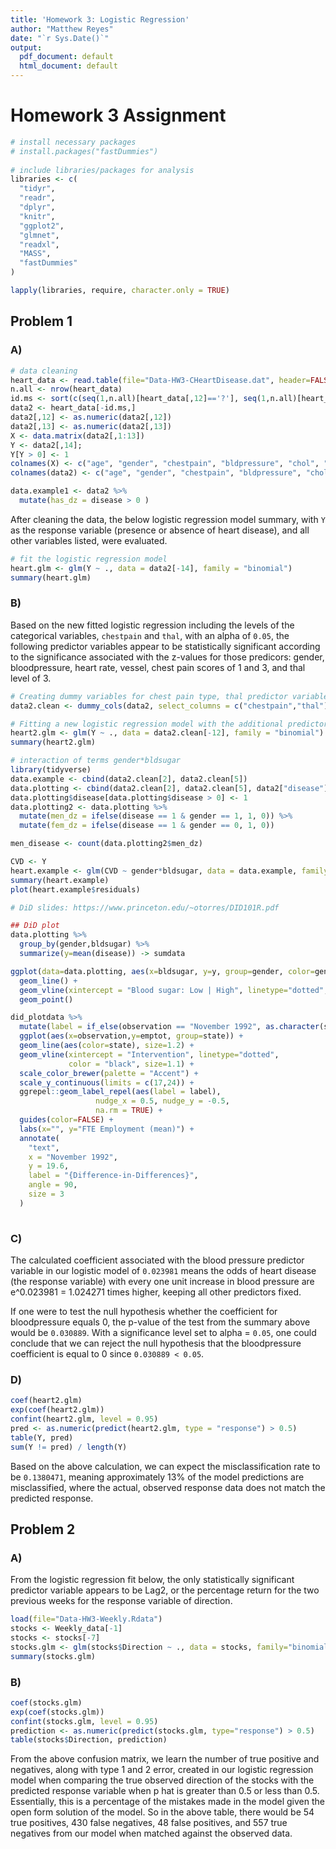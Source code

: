 ```yaml
---
title: 'Homework 3: Logistic Regression'
author: "Matthew Reyes"
date: "`r Sys.Date()`"
output:
  pdf_document: default
  html_document: default
---
```


# Homework 3 Assignment

```r

# install necessary packages
# install.packages("fastDummies")
 
# include libraries/packages for analysis
libraries <- c(
  "tidyr",
  "readr",
  "dplyr",
  "knitr",
  "ggplot2",
  "glmnet",
  "readxl",
  "MASS",
  "fastDummies"
)

lapply(libraries, require, character.only = TRUE)

```

## Problem 1

### A)

```r

# data cleaning
heart_data <- read.table(file="Data-HW3-CHeartDisease.dat", header=FALSE, quote="", sep=",")
n.all <- nrow(heart_data)
id.ms <- sort(c(seq(1,n.all)[heart_data[,12]=='?'], seq(1,n.all)[heart_data[,13]=='?']))
data2 <- heart_data[-id.ms,]
data2[,12] <- as.numeric(data2[,12])
data2[,13] <- as.numeric(data2[,13])
X <- data.matrix(data2[,1:13])
Y <- data2[,14]; 
Y[Y > 0] <- 1
colnames(X) <- c("age", "gender", "chestpain", "bldpressure", "chol", "bldsugar", "electrocardio", "heartrate", "angina", "STdepression","STslope", "vessel", "thal")
colnames(data2) <- c("age", "gender", "chestpain", "bldpressure", "chol", "bldsugar", "electrocardio", "heartrate", "angina", "STdepression","STslope", "vessel", "thal", "disease")

data.example1 <- data2 %>%
  mutate(has_dz = disease > 0 )
```

After cleaning the data, the below logistic regression model summary, with `Y` as the response variable (presence or absence of heart disease), and all other variables listed, were evaluated.

```r
# fit the logistic regression model
heart.glm <- glm(Y ~ ., data = data2[-14], family = "binomial")
summary(heart.glm)
```

### B)

Based on the new fitted logistic regression including the levels of the categorical variables, `chestpain` and `thal`, with an alpha of `0.05`, the following predictor variables appear to be statistically significant according to the significance associated with the z-values for those predicors: gender, bloodpressure, heart rate, vessel, chest pain scores of 1 and 3, and thal level of 3.

```r
# Creating dummy variables for chest pain type, thal predictor variables
data2.clean <- dummy_cols(data2, select_columns = c("chestpain","thal"), remove_selected_columns = TRUE)

# Fitting a new logistic regression model with the additional predictor variables
heart2.glm <- glm(Y ~ ., data = data2.clean[-12], family = "binomial")
summary(heart2.glm)

# interaction of terms gender*bldsugar
library(tidyverse)
data.example <- cbind(data2.clean[2], data2.clean[5])
data.plotting <- cbind(data2.clean[2], data2.clean[5], data2["disease"])
data.plotting$disease[data.plotting$disease > 0] <- 1
data.plotting2 <- data.plotting %>%
  mutate(men_dz = ifelse(disease == 1 & gender == 1, 1, 0)) %>%
  mutate(fem_dz = ifelse(disease == 1 & gender == 0, 1, 0))

men_disease <- count(data.plotting2$men_dz)

CVD <- Y
heart.example <- glm(CVD ~ gender*bldsugar, data = data.example, family = "binomial")
summary(heart.example)
plot(heart.example$residuals)

# DiD slides: https://www.princeton.edu/~otorres/DID101R.pdf

## DiD plot
data.plotting %>% 
  group_by(gender,bldsugar) %>%
  summarize(y=mean(disease)) -> sumdata

ggplot(data=data.plotting, aes(x=bldsugar, y=y, group=gender, color=gender)) +
  geom_line() +
  geom_vline(xintercept = "Blood sugar: Low | High", linetype="dotted", color = "black", size = 1) + # time 
  geom_point()

did_plotdata %>%
  mutate(label = if_else(observation == "November 1992", as.character(state), NA_character_)) %>%
  ggplot(aes(x=observation,y=emptot, group=state)) +
  geom_line(aes(color=state), size=1.2) +
  geom_vline(xintercept = "Intervention", linetype="dotted", 
             color = "black", size=1.1) + 
  scale_color_brewer(palette = "Accent") +
  scale_y_continuous(limits = c(17,24)) +
  ggrepel::geom_label_repel(aes(label = label),
                   nudge_x = 0.5, nudge_y = -0.5,
                   na.rm = TRUE) +
  guides(color=FALSE) +
  labs(x="", y="FTE Employment (mean)") +
  annotate(
    "text",
    x = "November 1992",
    y = 19.6,
    label = "{Difference-in-Differences}",
    angle = 90,
    size = 3
  )
  
```
### C)

The calculated coefficient associated with the blood pressure predictor variable in our logistic model of `0.023981` means the odds of heart disease (the response variable) with every one unit increase in blood pressure are e^0.023981 = 1.024271 times higher, keeping all other predictors fixed.

If one were to test the null hypothesis whether the coefficient for bloodpressure equals 0, the p-value of the test from the summary above would be `0.030889`. With a significance level set to alpha = `0.05`, one could conclude that we can reject the null hypothesis that the bloodpressure coefficient is equal to 0 since `0.030889 < 0.05`.


### D)

```r

coef(heart2.glm)
exp(coef(heart2.glm))
confint(heart2.glm, level = 0.95)
pred <- as.numeric(predict(heart2.glm, type = "response") > 0.5)
table(Y, pred)
sum(Y != pred) / length(Y)
```
Based on the above calculation, we can expect the misclassification rate to be `0.1380471`, meaning approximately 13% of the model predictions are misclassified, where the actual, observed response data does not match the predicted response.

## Problem 2

### A)

From the logistic regression fit below, the only statistically significant predictor variable appears to be Lag2, or the percentage return for the two previous weeks for the response variable of direction.
```r

load(file="Data-HW3-Weekly.Rdata")
stocks <- Weekly_data[-1]
stocks <- stocks[-7]
stocks.glm <- glm(stocks$Direction ~ ., data = stocks, family="binomial")
summary(stocks.glm)
```
### B)

```r
coef(stocks.glm)
exp(coef(stocks.glm))
confint(stocks.glm, level = 0.95)
prediction <- as.numeric(predict(stocks.glm, type="response") > 0.5)
table(stocks$Direction, prediction)
```

From the above confusion matrix, we learn the number of true positive and negatives, along with type 1 and 2 error, created in our logistic regression model when comparing the true observed direction of the stocks with the predicted response variable when p hat is greater than 0.5 or less than 0.5. Essentially, this is a percentage of the mistakes made in the model given the open form solution of the model. So in the above table, there would be 54 true positives, 430 false negatives, 48 false positives, and 557 true negatives from our model when matched against the observed data.
